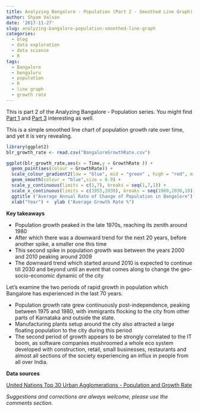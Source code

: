 ```yaml
---
title: Analyzing Bangalore - Population (Part 2 - Smoothed Line Graph)
author: Shyam Valsan
date: '2017-11-27'
slug: analyzing-bangalore-population-smoothed-line-graph
categories:
  - blog
  - data exploration
  - data science
  - R
tags:
  - Bangalore
  - bengaluru
  - population
  - R
  - line graph
  - growth rate
---
```


This is part 2 of the Analyzing Bangalore - Population series. You might find [Part 1](https://shyamvalsan.com/blog/analyzing-bangalore-population-animated-choropleth-timeseries/) and [Part 3](https://shyamvalsan.com/blog/analyzing-bangalore-population-bubblecharts/) interesting as well.

This is a simple smoothed line chart of population growth rate over time, and yet it is very revealing.

```r
library(ggplot2)
blr_growth_rate <- read.csv("BangaloreGrowthRate.csv")

ggplot(blr_growth_rate,aes(x = Time,y = GrowthRate )) +
  geom_point(aes(colour = GrowthRate)) +
  scale_colour_gradient2(low = "blue", mid = "green" , high = "red", midpoint = 3.5) + 
  geom_smooth(colour = "blue",size = 0.9) +
  scale_y_continuous(limits = c(1,7), breaks = seq(1,7,1)) +
  scale_x_continuous(limits = c(1955,2030), breaks = seq(1960,2030,10)) +
  ggtitle ("Average Annual Rate of Change of Population in Bangalore") +
  xlab("Year") +  ylab ("Average Growth Rate %")
```

**Key takeaways**

 - Population growth peaked in the late 1970s, reaching its zenith around 1980
 - After which there was a downward trend for the next 20 years, before another spike, a smaller one this time
 - This second spike in population growth was between the years 2000 and 2010 peaking around 2009
 - The downward trend which started around 2010 is expected to continue till 2030 and beyond until an event that comes along to change the geo-socio-economic dynamic of the city

 
 Let's examine the two periods of rapid growth in population which Bangalore has experienced in the last 70 years.

 - Population growth rate grew continuously post-independence, peaking between 1975 and 1980, with immigrants flocking to the city from other parts of Karnataka and outside the state.
 - Manufacturing plants setup around the city also attracted a large floating population to the city during this period
 - The second period of growth appears to be strongly correlated to the IT boom, as software companies mushroomed a whole eco system developed with construction, retail, small businesses, restaurants and almost all sections of the society experiencing an influx in people from all over India.

**Data sources**

[United Nations Top 30 Urban Agglomerations - Population and Growth Rate](https://esa.un.org/Unpd/Wup/CD-ROM/)

*Suggestions and corrections are always welcome, please use the comments section.*